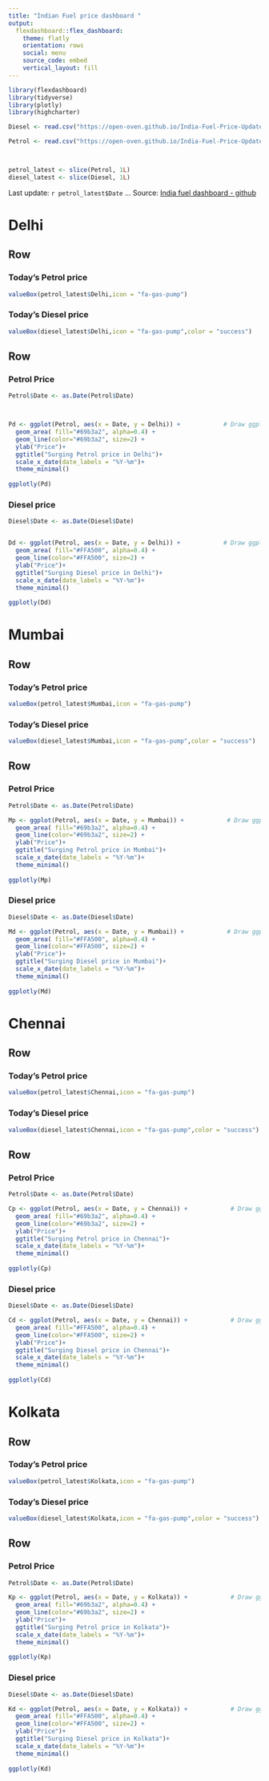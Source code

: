 ```yaml
---
title: "Indian Fuel price dashboard "
output: 
  flexdashboard::flex_dashboard:
    theme: flatly
    orientation: rows
    social: menu
    source_code: embed
    vertical_layout: fill
---
```



```r
library(flexdashboard)
library(tidyverse)
library(plotly)
library(highcharter)

Diesel <- read.csv("https://open-oven.github.io/India-Fuel-Price-Updater/data/Diesel.csv")

Petrol <- read.csv("https://open-oven.github.io/India-Fuel-Price-Updater/data/Petrol.csv")



petrol_latest <- slice(Petrol, 1L) 
diesel_latest <- slice(Diesel, 1L)


```

Last update: `r petrol_latest$Date` ... Source: [India fuel dashboard - github](https://github.com/arungop/India-fuel-dashboard)


# Delhi

Row {data-height=350}
-------------------------------------
### Today's Petrol price
```r
valueBox(petrol_latest$Delhi,icon = "fa-gas-pump")
```


### Today's Diesel price
```r
valueBox(diesel_latest$Delhi,icon = "fa-gas-pump",color = "success")
```


Row  {.tabset .tabset-fade }
-------------------------------------

### Petrol Price

```r
Petrol$Date <- as.Date(Petrol$Date)



Pd <- ggplot(Petrol, aes(x = Date, y = Delhi)) +            # Draw ggplot2 plot
  geom_area( fill="#69b3a2", alpha=0.4) +
  geom_line(color="#69b3a2", size=2) +
  ylab("Price")+
  ggtitle("Surging Petrol price in Delhi")+
  scale_x_date(date_labels = "%Y-%m")+
  theme_minimal()
  
ggplotly(Pd)


```


### Diesel price
    
```r
Diesel$Date <- as.Date(Diesel$Date)


Dd <- ggplot(Petrol, aes(x = Date, y = Delhi)) +            # Draw ggplot2 plot
  geom_area( fill="#FFA500", alpha=0.4) +
  geom_line(color="#FFA500", size=2) +
  ylab("Price")+
  ggtitle("Surging Diesel price in Delhi")+
  scale_x_date(date_labels = "%Y-%m")+
  theme_minimal()
  
ggplotly(Dd)
```



# Mumbai

Row {data-height=350}
-------------------------------------
### Today's Petrol price
```r
valueBox(petrol_latest$Mumbai,icon = "fa-gas-pump")
```


### Today's Diesel price
```r
valueBox(diesel_latest$Mumbai,icon = "fa-gas-pump",color = "success")
```


Row  {.tabset .tabset-fade}
-------------------------------------

### Petrol Price

```r
Petrol$Date <- as.Date(Petrol$Date)

Mp <- ggplot(Petrol, aes(x = Date, y = Mumbai)) +            # Draw ggplot2 plot
  geom_area( fill="#69b3a2", alpha=0.4) +
  geom_line(color="#69b3a2", size=2) +
  ylab("Price")+
  ggtitle("Surging Petrol price in Mumbai")+
  scale_x_date(date_labels = "%Y-%m")+
  theme_minimal()
  
ggplotly(Mp)
```


### Diesel price
    
```r
Diesel$Date <- as.Date(Diesel$Date)

Md <- ggplot(Petrol, aes(x = Date, y = Mumbai)) +            # Draw ggplot2 plot
  geom_area( fill="#FFA500", alpha=0.4) +
  geom_line(color="#FFA500", size=2) +
  ylab("Price")+
  ggtitle("Surging Diesel price in Mumbai")+
  scale_x_date(date_labels = "%Y-%m")+
  theme_minimal()
  
ggplotly(Md)
```




# Chennai

Row {data-height=350}
-------------------------------------
### Today's Petrol price
```r
valueBox(petrol_latest$Chennai,icon = "fa-gas-pump")
```


### Today's Diesel price
```r
valueBox(diesel_latest$Chennai,icon = "fa-gas-pump",color = "success")
```


Row  {.tabset .tabset-fade}
-------------------------------------

### Petrol Price

```r
Petrol$Date <- as.Date(Petrol$Date)

Cp <- ggplot(Petrol, aes(x = Date, y = Chennai)) +            # Draw ggplot2 plot
  geom_area( fill="#69b3a2", alpha=0.4) +
  geom_line(color="#69b3a2", size=2) +
  ylab("Price")+
  ggtitle("Surging Petrol price in Chennai")+
  scale_x_date(date_labels = "%Y-%m")+
  theme_minimal()
  
ggplotly(Cp)
```


### Diesel price
    
```r
Diesel$Date <- as.Date(Diesel$Date)

Cd <- ggplot(Petrol, aes(x = Date, y = Chennai)) +            # Draw ggplot2 plot
  geom_area( fill="#FFA500", alpha=0.4) +
  geom_line(color="#FFA500", size=2) +
  ylab("Price")+
  ggtitle("Surging Diesel price in Chennai")+
  scale_x_date(date_labels = "%Y-%m")+
  theme_minimal()
  
ggplotly(Cd)
```



# Kolkata

Row {data-height=350}
-------------------------------------
### Today's Petrol price
```r
valueBox(petrol_latest$Kolkata,icon = "fa-gas-pump")
```


### Today's Diesel price
```r
valueBox(diesel_latest$Kolkata,icon = "fa-gas-pump",color = "success")
```


Row  {.tabset .tabset-fade}
-------------------------------------

### Petrol Price

```r
Petrol$Date <- as.Date(Petrol$Date)

Kp <- ggplot(Petrol, aes(x = Date, y = Kolkata)) +            # Draw ggplot2 plot
  geom_area( fill="#69b3a2", alpha=0.4) +
  geom_line(color="#69b3a2", size=2) +
  ylab("Price")+
  ggtitle("Surging Petrol price in Kolkata")+
  scale_x_date(date_labels = "%Y-%m")+
  theme_minimal()
  
ggplotly(Kp)
```


### Diesel price
    
```r
Diesel$Date <- as.Date(Diesel$Date)

Kd <- ggplot(Petrol, aes(x = Date, y = Kolkata)) +            # Draw ggplot2 plot
  geom_area( fill="#FFA500", alpha=0.4) +
  geom_line(color="#FFA500", size=2) +
  ylab("Price")+
  ggtitle("Surging Diesel price in Kolkata")+
  scale_x_date(date_labels = "%Y-%m")+
  theme_minimal()
  
ggplotly(Kd)
```


